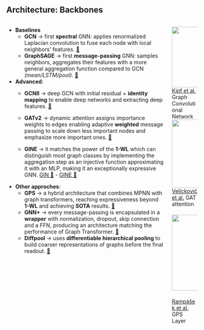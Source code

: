 ## Architecture: Backbones

::: columns
::: {.column .left-col}

- **Baselines**
  - **GCN** → first **spectral** GNN: applies renormalized Laplacian convolution to fuse each node with local neighbors’ features. [🔗](https://arxiv.org/pdf/1609.02907.pdf) 
  - **GraphSAGE** → first **message-passing** GNN: samples neighbors, aggregates their features with a more general aggregation function compared to GCN *(mean/LSTM/pool)*. [🔗](https://arxiv.org/pdf/1706.02216.pdf)


- **Advanced**: 
    - **GCNII** → deep GCN with initial residual + **identity mapping** to enable deep networks and extracting deep features. [🔗](https://arxiv.org/pdf/2007.02133.pdf)

    - **GATv2** → dynamic attention assigns importance weights to edges enabling adaptive **weighted** message passing to scale down less important nodes and emphasize more important ones. [🔗](https://arxiv.org/pdf/2105.14491.pdf)

    - **GINE** → it matches the power of the **1-WL** which can distinguish most graph classes by implementing the aggregation step as an injective function approximating it with an MLP, making it an exceptionally expressive GNN. [GIN 🔗](https://arxiv.org/pdf/1810.00826.pdf) - [GINE 🔗](https://arxiv.org/pdf/1905.12265.pdf)

- **Other approches**: 
  - **GPS** → a hybrid architecture that combines MPNN with graph transformers, reaching expressiveness beyond **1-WL** and achieving **SOTA** results. [🔗](https://arxiv.org/pdf/2205.12454.pdf)
  - **GNN+** → every message-passing is encapsulated in a **wrapper** with normalization, dropout, skip connection and a FFN, producing an architecture matching the performance of Graph Transformer. [🔗](https://arxiv.org/pdf/2502.09263)
  - **Diffpool** → uses **differentiable hierarchical pooling** to build coarser representations of graphs before the final readout. [🔗](https://arxiv.org/pdf/1806.08804)


:::

:::{.column .img-col}

![](resources/backbones/gcn.png){.column style="margin: 0 auto;display: block;height:160px;" fig-alt="GCN backbone"}
<span id="my-caption">
  <a href="https://arxiv.org/pdf/1609.02907" target="_blank">Kipf et al.</a> Graph Convolutional Network
</span>
![](resources/backbones/gatv2.png){.column style="margin: 0 auto;display: block;height:180px;" fig-alt="GATv2 backbone"}
<span id="my-caption">
  <a href="https://arxiv.org/pdf/1710.10903" target="_blank">Velicković et al.</a> GAT attention
</span>
![](resources/backbones/gps.png){.column style="margin: 20px auto;display: block;height:200px;" fig-alt="GPS backbone"}
<span id="my-caption">
  <a href="https://arxiv.org/pdf/2205.12454" target="gps-layer-and-graphgps-model">Rampášek et al.</a> GPS Layer
</span>

::: 
:::